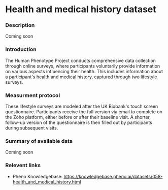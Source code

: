 # Health and medical history dataset

### Description
Coming soon

### Introduction
The Human Phenotype Project conducts comprehensive data collection through online surveys, where participants voluntarily provide information on various aspects influencing their health. This includes information about a participant's health and medical history, captured through two lifestyle surveys.

### Measurment protocol
These lifestyle surveys are modeled after the UK Biobank's touch screen questionnaire. Participants receive the full version via email to complete on the Zoho platform, either before or after their baseline visit. A shorter, follow-up version of the questionnaire is then filled out by participants during subsequent visits.

### Summary of available data
Coming soon

### Relevent links
* Pheno Knowledgebase: https://knowledgebase.pheno.ai/datasets/058-health_and_medical_history.html


